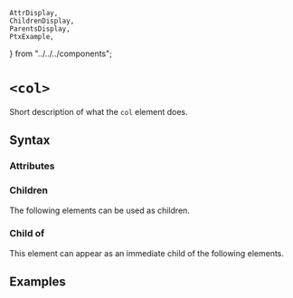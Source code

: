     AttrDisplay,
    ChildrenDisplay,
    ParentsDisplay,
    PtxExample,
} from "../../../components";

# `<col>`

Short description of what the `col` element does.

## Syntax

### Attributes

<AttrDisplay name="col" />

### Children

The following elements can be used as children.

<ChildrenDisplay name="col" />

### Child of

This element can appear as an immediate child of the following elements.

<ParentsDisplay name="col" />

## Examples

    